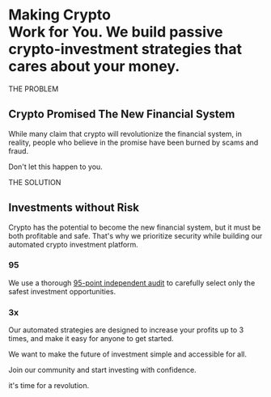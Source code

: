 
Making Crypto <br/> Work for You.
We build passive crypto-investment strategies that cares about your money.
===

THE PROBLEM

## Crypto Promised The New Financial System

While many claim that crypto will revolutionize the financial system, 
in reality, people who believe in the promise have been burned by scams and fraud. 

Don't let this happen to you.

THE SOLUTION

## Investments without Risk

Crypto has the potential to become the new financial system, 
but it must be both profitable and safe. 
That's why we prioritize security while building our automated crypto investment platform.

### 95

We use a thorough [95-point independent audit](https://leovs09.notion.site/Crypto-Project-Audit-Checklist-e24414dcd1c94b5f818343d46f25013d) 
to carefully select only the safest investment opportunities.

### 3x

Our automated strategies are designed to increase your profits up to 3 times, 
and make it easy for anyone to get started. 

We want to make the future of investment simple and accessible for all.

Join our community and start investing with confidence. 

it's time for a revolution.